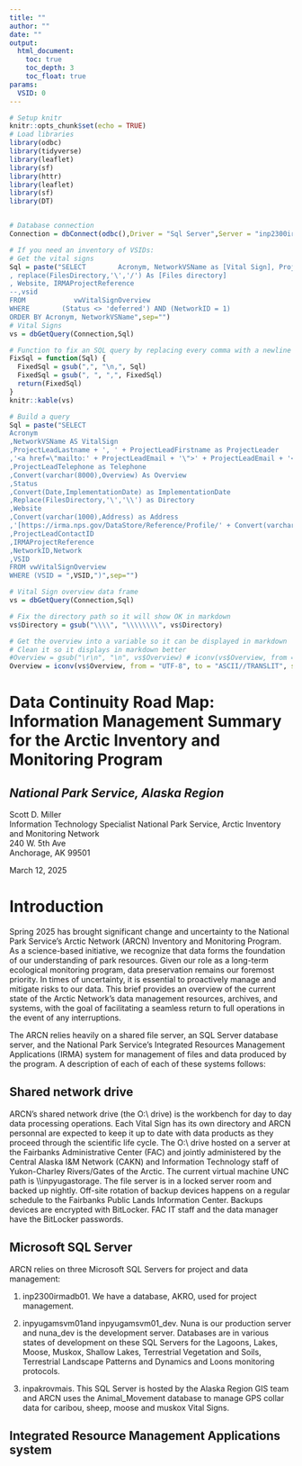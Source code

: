 ```yaml
---
title: ""
author: ""
date: ""
output: 
  html_document: 
    toc: true 
    toc_depth: 3
    toc_float: true
params:
  VSID: 0
---
```


```r
# Setup knitr
knitr::opts_chunk$set(echo = TRUE)
# Load libraries
library(odbc)
library(tidyverse)
library(leaflet)
library(sf)
library(httr)
library(leaflet)
library(sf)
library(DT)


# Database connection
Connection = dbConnect(odbc(),Driver = "Sql Server",Server = "inp2300irmadb01\\ntwk", Database = "AKRO")


```

```r
# If you need an inventory of VSIDs:
# Get the vital signs
Sql = paste("SELECT        Acronym, NetworkVSName as [Vital Sign], ProjectLeadLastname+', '+ProjectLeadFirstname as [Project leader], Status
, replace(FilesDirectory,'\','/') As [Files directory]
, Website, IRMAProjectReference
--,vsid
FROM            vwVitalSignOverview
WHERE        (Status <> 'deferred') AND (NetworkID = 1)
ORDER BY Acronym, NetworkVSName",sep="")
# Vital Signs
vs = dbGetQuery(Connection,Sql)

# Function to fix an SQL query by replacing every comma with a newline - makes sql more readable
FixSql = function(Sql) {
  FixedSql = gsub(",", "\n,", Sql)
  FixedSql = gsub(", ", ",", FixedSql)
  return(FixedSql)
}
knitr::kable(vs)
```

```r

# Build a query
Sql = paste("SELECT 
Acronym
,NetworkVSName AS VitalSign
,ProjectLeadLastname + ', ' + ProjectLeadFirstname as ProjectLeader
,'<a href=\"mailto:' + ProjectLeadEmail + '\">' + ProjectLeadEmail + '</a>' as Email
,ProjectLeadTelephone as Telephone
,Convert(varchar(8000),Overview) As Overview
,Status
,Convert(Date,ImplementationDate) as ImplementationDate
,Replace(FilesDirectory,'\','\\') as Directory
,Website
,Convert(varchar(1000),Address) as Address
,'[https://irma.nps.gov/DataStore/Reference/Profile/' + Convert(varchar(20),IRMAProjectReference) + '](https://irma.nps.gov/DataStore/Reference/Profile/' + Convert(varchar(20),IRMAProjectReference) + ')' as NPSDataStore
,ProjectLeadContactID
,IRMAProjectReference
,NetworkID,Network
,VSID
FROM vwVitalSignOverview
WHERE (VSID = ",VSID,")",sep="")

# Vital Sign overview data frame
vs = dbGetQuery(Connection,Sql)

# Fix the directory path so it will show OK in markdown
vs$Directory = gsub("\\\\", "\\\\\\\\", vs$Directory)

# Get the overview into a variable so it can be displayed in markdown
# Clean it so it displays in markdown better
#Overview = gsub("\r\n", "\n", vs$Overview) # iconv(vs$Overview, from = "UTF-8", to = "ASCII//TRANSLIT", sub = "") 
Overview = iconv(vs$Overview, from = "UTF-8", to = "ASCII//TRANSLIT", sub = "") 

```

# Data Continuity Road Map: Information Management Summary for the Arctic Inventory and Monitoring Program

## *National Park Service, Alaska Region*

Scott D. Miller\
Information Technology Specialist National Park Service, Arctic Inventory and Monitoring Network\
240 W. 5th Ave\
Anchorage, AK 99501

March 12, 2025

# Introduction

Spring 2025 has brought significant change and uncertainty to the National Park Service's Arctic Network (ARCN) Inventory and Monitoring Program. As a science-based initiative, we recognize that data forms the foundation of our understanding of park resources. Given our role as a long-term ecological monitoring program, data preservation remains our foremost priority. In times of uncertainty, it is essential to proactively manage and mitigate risks to our data. This brief provides an overview of the current state of the Arctic Network's data management resources, archives, and systems, with the goal of facilitating a seamless return to full operations in the event of any interruptions.

The ARCN relies heavily on a shared file server, an SQL Server database server, and the National Park Service's Integrated Resources Management Applications (IRMA) system for management of files and data produced by the program. A description of each of each of these systems follows:

## Shared network drive

ARCN's shared network drive (the O:\\ drive) is the workbench for day to day data processing operations. Each Vital Sign has its own directory and ARCN personnal are expected to keep it up to date with data products as they proceed through the scientific life cycle. The O:\\ drive hosted on a server at the Fairbanks Administrative Center (FAC) and jointly administered by the Central Alaska I&M Network (CAKN) and Information Technology staff of Yukon-Charley Rivers/Gates of the Arctic. The current virtual machine UNC path is \\\\inpyugastorage\ARCN\ARCN. The file server is in a locked server room and backed up nightly. Off-site rotation of backup devices happens on a regular schedule to the Fairbanks Public Lands Information Center. Backups devices are encrypted with BitLocker. FAC IT staff and the data manager have the BitLocker passwords.

## Microsoft SQL Server 

ARCN relies on three Microsoft SQL Servers for project and data management:

1.  inp2300irmadb01\ntwk. We have a database, AKRO, used for project management.

2.  inpyugamsvm01\nuna and inpyugamsvm01\nuna\_dev. Nuna is our production server and nuna_dev is the development server. Databases are in various states of development on these SQL Servers for the Lagoons, Lakes, Moose, Muskox, Shallow Lakes, Terrestrial Vegetation and Soils, Terrestrial Landscape Patterns and Dynamics and Loons monitoring protocols.

3.  inpakrovmais. This SQL Server is hosted by the Alaska Region GIS team and ARCN uses the Animal_Movement database to manage GPS collar data for caribou, sheep, moose and muskox Vital Signs.

## Integrated Resource Management Applications system
